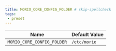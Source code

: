 ```yaml
---
title: MORIO_CORE_CONFIG_FOLDER # skip-spellcheck
tags:
 - preset
---
```





<!-- MORIO_AUTO_GENERATED_CONTENT_STARTS - Manual changes made below will be overwritten skip-spellcheck -->
| Name | Default Value |
|------|---------------|
| `MORIO_CORE_CONFIG_FOLDER` | `/etc/morio` |
<!-- MORIO_AUTO_GENERATED_CONTENT_ENDS - Manual changes made above will be overwritten skip-spellcheck -->
